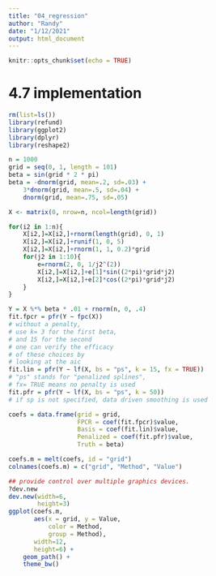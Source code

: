 ---
title: "04_regression"
author: "Randy"
date: "1/12/2021"
output: html_document
---

```{r setup, include=FALSE}
knitr::opts_chunk$set(echo = TRUE)
```

# 4.7 implementation

```{r}
rm(list=ls())
library(refund)
library(ggplot2)
library(dplyr)
library(reshape2)
```


```{r}
n = 1000
grid = seq(0, 1, length = 101)
beta = sin(grid * 2 * pi)
beta = -dnorm(grid, mean=.2, sd=.03) + 
    3*dnorm(grid, mean=.5, sd=.04) +
    dnorm(grid, mean=.75, sd=.05)
```


```{r}
X <- matrix(0, nrow=n, ncol=length(grid))

for(i2 in 1:n){
    X[i2,]=X[i2,]+rnorm(length(grid), 0, 1)
    X[i2,]=X[i2,]+runif(1, 0, 5)
    X[i2,]=X[i2,]+rnorm(1, 1, 0.2)*grid
    for(j2 in 1:10){
        e=rnorm(2, 0, 1/j2^(2))
        X[i2,]=X[i2,]+e[1]*sin((2*pi)*grid*j2)
        X[i2,]=X[i2,]+e[2]*cos((2*pi)*grid*j2)
    }
}
```



```{r}
Y = X %*% beta * .01 + rnorm(n, 0, .4)
fit.fpcr = pfr(Y ∼ fpc(X))
# without a penalty, 
# use k= 3 for the first beta, 
# and 15 for the second
# one can verify the efficacy 
# of these choices by
# looking at the aic
fit.lin = pfr(Y ∼ lf(X, bs = "ps", k = 15, fx = TRUE))
# "ps" stands for "penalized splines", 
# fx= TRUE means no penalty is used
fit.pfr = pfr(Y ∼ lf(X, bs = "ps", k = 50))
# if sp is not specified, data driven smoothing is used
```


```{r}
coefs = data.frame(grid = grid,
                   FPCR = coef(fit.fpcr)$value,
                   Basis = coef(fit.lin)$value,
                   Penalized = coef(fit.pfr)$value,
                   Truth = beta)

coefs.m = melt(coefs, id = "grid")
colnames(coefs.m) = c("grid", "Method", "Value")

## provide control over multiple graphics devices.
?dev.new
dev.new(width=6,
        height=3)
ggplot(coefs.m, 
       aes(x = grid, y = Value, 
           color = Method, 
           group = Method),
       width=12,
       height=6) + 
    geom_path() + 
    theme_bw()
```





